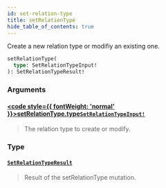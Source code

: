 ```yaml
---
id: set-relation-type
title: setRelationType
hide_table_of_contents: true
---
```








Create a new relation type or modifiy an existing one.

```graphql
setRelationType(
  type: SetRelationTypeInput!
): SetRelationTypeResult!
```


### Arguments

#### [<code style={{ fontWeight: 'normal' }}>setRelationType.<b>type</b></code>](#)<Bullet />[`SetRelationTypeInput!`](/docs/v1/directory-api-reference/schema/relation-types/inputs/set-relation-type-input) <Badge class="secondary" text="non-null"/> <Badge class="secondary" text="input"/> <Badge class="secondary" text="relation-types"/>
> The relation type to create or modify.
> 

### Type

#### [`SetRelationTypeResult`](/docs/v1/directory-api-reference/schema/relations-types/objects/set-relation-type-result) <Badge class="secondary" text="object"/> <Badge class="secondary" text="relations-types"/>
> Result of the setRelationType mutation.
> 





